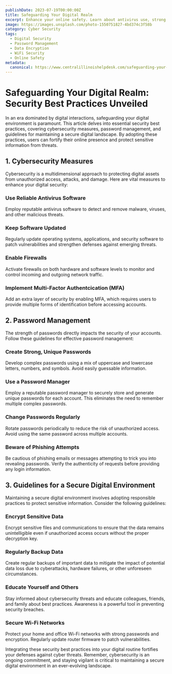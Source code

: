 ```yaml
---
publishDate: 2023-07-19T00:00:00Z
title: Safeguarding Your Digital Realm
excerpt: Enhance your online safety. Learn about antivirus use, strong passwords, data encryption, and more to protect against cyber threats in our digital-first world.
image: https://images.unsplash.com/photo-1550751827-4bd374c3f58b
category: Cyber Security
tags:
  - Digital Security
  - Password Management
  - Data Encryption
  - WiFi Security
  - Online Safety
metadata:
  canonical: https://www.centralillinoishelpdesk.com/safeguarding-your-digital-realm
---
```



# Safeguarding Your Digital Realm: Security Best Practices Unveiled

In an era dominated by digital interactions, safeguarding your digital environment is paramount. This article delves into essential security best practices, covering cybersecurity measures, password management, and guidelines for maintaining a secure digital landscape. By adopting these practices, users can fortify their online presence and protect sensitive information from threats.

## 1. Cybersecurity Measures

Cybersecurity is a multidimensional approach to protecting digital assets from unauthorized access, attacks, and damage. Here are vital measures to enhance your digital security:

### Use Reliable Antivirus Software

Employ reputable antivirus software to detect and remove malware, viruses, and other malicious threats.

### Keep Software Updated

Regularly update operating systems, applications, and security software to patch vulnerabilities and strengthen defenses against emerging threats.

### Enable Firewalls

Activate firewalls on both hardware and software levels to monitor and control incoming and outgoing network traffic.

### Implement Multi-Factor Authentcication (MFA)

Add an extra layer of security by enabling MFA, which requires users to provide multiple forms of identification before accessing accounts.

## 2. Password Management

The strength of passwords directly impacts the security of your accounts. Follow these guidelines for effective password management:

### Create Strong, Unique Passwords

Develop complex passwords using a mix of uppercase and lowercase letters, numbers, and symbols. Avoid easily guessable information.

### Use a Password Manager

Employ a reputable password manager to securely store and generate unique passwords for each account. This eliminates the need to remember multiple complex passwords.

### Change Passwords Regularly

Rotate passwords periodically to reduce the risk of unauthorized access. Avoid using the same password across multiple accounts.

### Beware of Phishing Attempts

Be cautious of phishing emails or messages attempting to trick you into revealing passwords. Verify the authenticity of requests before providing any login information.

## 3. Guidelines for a Secure Digital Environment

Maintaining a secure digital environment involves adopting responsible practices to protect sensitive information. Consider the following guidelines:

### Encrypt Sensitive Data

Encrypt sensitive files and communications to ensure that the data remains unintelligible even if unauthorized access occurs without the proper decryption key.

### Regularly Backup Data

Create regular backups of important data to mitigate the impact of potential data loss due to cyberattacks, hardware failures, or other unforeseen circumstances.

### Educate Yourself and Others

Stay informed about cybersecurity threats and educate colleagues, friends, and family about best practices. Awareness is a powerful tool in preventing security breaches.

### Secure Wi-Fi Networks

Protect your home and office Wi-Fi networks with strong passwords and encryption. Regularly update router firmware to patch vulnerabilities.

Integrating these security best practices into your digital routine fortifies your defenses against cyber threats. Remember, cybersecurity is an ongoing commitment, and staying vigilant is critical to maintaining a secure digital environment in an ever-evolving landscape.
